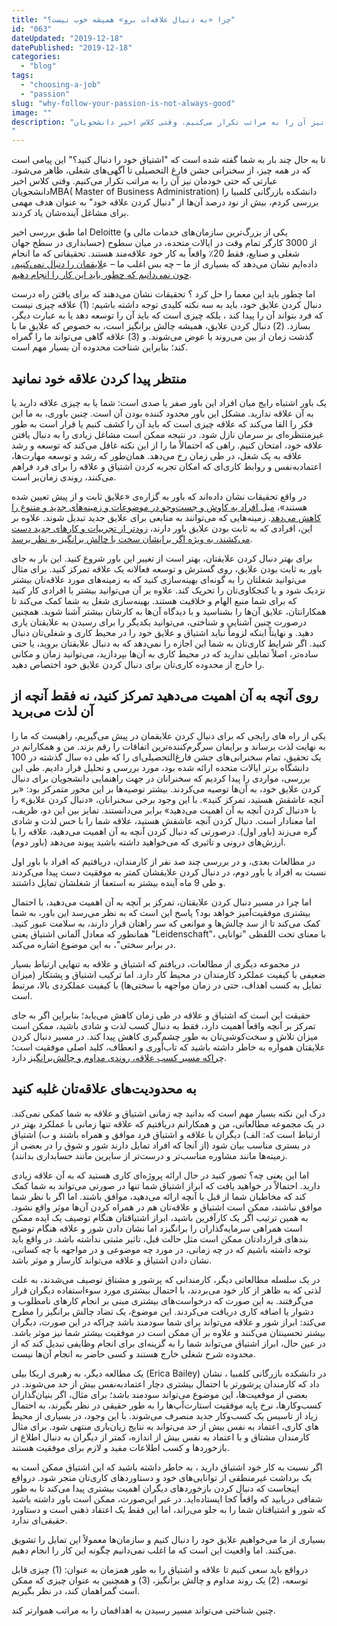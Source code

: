 ```yaml
---
title: "چرا «به دنبال علاقه‌ات برو» همیشه خوب نیست؟"
id: "063"
dateUpdated: "2019-12-18"
datePublished: "2019-12-18"
categories:
  - "blog"
tags:
  - "choosing-a-job"
  - "passion"
slug: "why-follow-your-passion-is-not-always-good"
image: ""
description: "تا به حال چند بار به شما گفته شده است که «اشتیاق خود را دنبال کنید؟ این پیامی است که در همه چیز، از سخنرانی جشن فارغ التحصیلی تا آگهی‌های شغلی، ظاهر می‌شود. عبارتی که حتی خودمان نیز آن را به مراتب تکرار می‌کنیم. وقتی کلاس اخیر دانشجویانMBA( Master of Business Administration) دانشکده بازرگانی کلمبیا
"
---
```


تا به حال چند بار به شما گفته شده است که "اشتیاق خود را دنبال کنید؟" این پیامی است که در همه چیز، از سخنرانی جشن فارغ التحصیلی تا آگهی‌های شغلی، ظاهر می‌شود. عبارتی که حتی خودمان نیز آن را به مراتب تکرار می‌کنیم. وقتی کلاس اخیر دانشجویانMBA( Master of Business Administration) دانشکده بازرگانی کلمبیا را بررسی کردم، بیش از نود درصد آن‌ها از "دنبال کردن علاقه خود" به عنوان هدف مهمی برای مشاغل آینده‌شان یاد کردند.

اما طبق بررسی اخیر Deloitte (یکی از بزرگ‌ترین سازمان‌های خدمات مالی و حسابداری در سطح جهان) از 3000 کارگر تمام وقت در ایالات متحده، در میان سطوح شغلی و صنایع، فقط 20٪ واقعاً به کار خود علاقه‌مند هستند. تحقیقاتی که ما انجام داده‌ایم نشان می‌دهد که بسیاری از ما – چه بس اغلب ما – ع[لایقمان را دنبال نمی‌کنیم، چون نمی‌دانیم که چطور باید این کار را انجام دهیم](https://10000rooz.ir/choose-job/#dstwralml_antkhab_shghl).

اما چطور باید این معما را حل کرد ؟
تحقیقات نشان می‌دهند که برای یافتن راه درست دنبال کردن علایق خود، باید به سه نکته کلیدی توجه داشته باشیم:
(1) علاقه چیزی نیست که فرد بتواند آن را پیدا کند ، بلکه چیزی است که باید آن را توسعه دهد یا به عبارت دیگر، بسازد.
(2) دنبال کردن علایق، همیشه چالش برانگیز است، به خصوص که علایق ما با گذشت زمان از بین می‌روند یا عوض می‌شوند.
و (3) علاقه گاهی می‌تواند ما را گمراه کند؛ بنابراین شناخت محدوده آن بسیار مهم است.

## **منتظر پیدا کردن علاقه خود نمانید**

یک باور اشتباه رایج میان افراد این باور صفر یا صدی است: شما یا به چیزی علاقه دارید یا به آن علاقه ندارید. مشکل این باور محدود کننده بودن آن است. چنین باوری، به ما این فکر را القا می‌کند که علاقه چیزی است که باید آن را کشف کنیم یا قرار است به طور غیرمنتظره‌ای بر سرمان نازل شود.
در نتیجه ممکن است مشاغل زیادی را به دنبال یافتن علاقه خود، امتحان کنیم. راهی که احتمالاً ما را از این نکته غافل می‌کند که توسعه و رشد علاقه به یک شغل، در طی زمان رخ می‌دهد.
همان‌طور که رشد و توسعه مهارت‌ها، اعتمادبه‌نفس و روابط کاری‌ای که امکان تجربه کردن اشتیاق و علاقه را برای فرد فراهم می‌کنند، روندی زمان‌بر است.

در واقع تحقیقات نشان داده‌اند که باور به گزاره‌ی «علایق ثابت و از پیش تعیین شده هستند»، [میل افراد به کاوش و جست‌وجو در موضوعات و زمینه‌های جدید و متنوع را کاهش می‌دهد](https://10000rooz.ir/wrong-beliefs/#bawr_ashtbah_2_mn_bayd_khwd_waqyam_rw_kshf_knm_w_bfhmm_bray_chh_kary_sakhth_shdm). زمینه‌هایی که می‌توانند به منابعی برای علایق جدید تبدیل شوند.
علاوه بر این، افرادی که به ثابت بودن علایق باور دارند، [زودتر از تجربیات و کارهای جدید دست می‌کشند، به ویژه اگر برایشان سخت یا چالش برانگیز به نظر برسد](https://10000rooz.ir/wrong-beliefs/#bawr_ashtbah_4_mn_shghl_alanm_rw_dwst_ndarm_ps_tbyyh_mlkrdm_dyf_bashh).

برای بهتر دنبال کردن علایقتان، بهتر است از تغییر این باور شروع کنید. این بار به جای باور به ثابت بودن علایق، روی گسترش و توسعه فعالانه یک علاقه تمرکز کنید. برای مثال می‌توانید شغلتان را به گونه‌ای بهینه‌سازی کنید که به زمینه‌های مورد علاقه‌تان بیشتر نزدیک شود و یا کنجکاوی‌تان را تحریک کند. علاوه بر آن می‌توانید بیشتر با افرادی کار کنید که برای شما منبع الهام و خلاقیت هستند.
بهینه‌سازی شغل به شما کمک می‌کند تا همکارانتان، علایق آن‌ها را بشناسید و با دیدگاه آن‌ها به کارشان بیشتر آشنا شوید. همچنین درصورت چنین آشنایی و شناختی، می‌توانید یکدیگر را برای رسیدن به علایقتان یاری دهید.
و نهایتاً اینکه لزوماً نباید اشتیاق و علایق خود را در محیط کاری و شغلی‌تان دنبال کنید. اگر شرایط کاری‌تان به شما این اجازه را نمی‌دهد که به دنبال علایقتان بروید، یا حتی ساده‌تر، اصلاً تمایلی ندارید که در محیط کاری به آن‌ها بپردازید، می‌توانید زمان و مکانی را خارج از محدوده کاری‌تان برای دنبال کردن علایق خود اختصاص دهید.

## **روی آنچه به آن اهمیت می‌دهید تمرکز کنید، نه فقط آنچه از آن لذت می‌برید**

یکی از راه های رایجی که برای دنبال کردن علایقمان در پیش می‌گیریم، راهیست که ما را به نهایت لذت برساند و برایمان سرگرم‌کننده‌ترین اتفاقات را رقم بزند.
من و همکارانم در یک تحقیق، تمام سخنرانی‌های جشن فارغ‌التحصیلی‌ای را که طی ده سال گذشته در 100 دانشگاه برتر ایالات متحده ارائه شده بود، مورد بررسی و تحلیل قرار دادیم. طی این بررسی، مواردی را پیدا کردیم که سخنرانان در جهت راهنمایی دانشجویان برای دنبال کردن علایق خود، به آن‌ها توصیه می‌کردند.
بیشتر توصیه‌ها بر این محور متمرکز بود: «بر آنچه عاشقش هستید، تمرکز کنید». با این وجود برخی سخنرانان، «دنبال کردن علایق» را با «دنبال کردن آنچه به آن اهمیت می‌دهید» برابر می‌د‌انستند.
تمایز بین این دو، ظریف، اما معنادار است.
دنبال کردن آنچه عاشقش هستید، علاقه شما را با حس لذت و شادی گره می‌زند (باور اول). درصورتی که دنبال کردن آنچه به آن اهمیت می‌دهید، علاقه را با ارزش‌های درونی و تاثیری که می‌خواهید داشته باشید پیوند می‌دهد (باور دوم).

در مطالعات بعدی، و در بررسی چند صد نفر از کارمندان، دریافتیم که افراد با باور اول نسبت به افراد با باور دوم، در دنبال کردن علایقشان کمتر به موفقیت دست پیدا می‌کردند و طی 9 ماه آینده بیشتر به استعفا از شغلشان تمایل داشتند.

اما چرا در مسیر دنبال کردن علایقتان، تمرکز بر آنچه به آن اهمیت می‌دهید، با احتمال بیشتری موفقیت‌آمیز خواهد بود؟
پاسخ این است که به نظر می‌رسد این باور، به شما کمک می‌کند تا از سد چالش‌ها و موانعی که سر راهتان قرار دارند، به سلامت عبور کنید. همانطور که معادل آلمانی اشتیاق یعنی "Leidenschaft"، با معنای تحت اللفظی "توانایی در برابر سختی"، به این موضوع اشاره می‌کند.

در مجموعه دیگری از مطالعات، دریافتم که اشتیاق و علاقه به تنهایی ارتباط بسیار ضعیفی با کیفیت عملکرد کارمندان در محیط کار دارد. اما ترکیب اشتیاق و پشتکار (میزان تمایل به کسب اهداف، حتی در زمان مواجهه با سختی‌ها) با کیفیت عملکردی بالا، مرتبط است.

حقیقت این است که اشتیاق و علاقه در طی زمان کاهش می‌یابد؛ بنابراین اگر به جای تمرکز بر آنچه واقعاً اهمیت دارد، فقط به دنبال کسب لذت و شادی باشید، ممکن است میزان تلاش و سخت‌کوشی‌تان به طور چشم‌گیری کاهش پیدا کند.
در مسیر دنبال کردن علایقتان همواره به خاطر داشته باشید که تاب‌آوری و انعطاف، کلید اصلی موفقیت است؛ چ[راکه مسیر کسب علاقه، روندی مداوم و چالش‌برانگیز](https://10000rooz.ir/wrong-beliefs/#bawr_ashtbah_1_dr_shghl_aydhalm_dygr_rwzhay_skht_w_atfaq_tlkhy_nkhwahm_dyd) دارد.

## **به محدودیت‌های علاقه‌تان غلبه کنید**

درک این نکته بسیار مهم است که بدانید چه زمانی اشتیاق و علاقه به شما کمکی نمی‌کند. در یک مجموعه مطالعاتی، من و همکارانم دریافتیم که علاقه تنها زمانی با عملکرد بهتر در ارتباط است که: الف) دیگران با علاقه و اشتیاق فرد موافق و همراه باشند و ب) اشتیاق در بستری مناسب بیان شود (از آنجا که افراد تمایل دارند شور و شوق را در بعضی از زمینه‌ها مانند مشاوره مناسب‌تر و درست‌تر از سایرین مانند حسابداری بدانند).

اما این یعنی چه؟
تصور کنید در حال ارائه پروژه‌ای کاری هستید که به آن علاقه زیادی دارید. احتمالاً در خواهید یافت که ابراز اشتیاق شما تنها در صورتی می‌تواند به شما کمک کند که مخاطبان شما از قبل با آنچه ارائه می‌دهید، موافق باشند.
اما اگر با نظر شما موافق نباشند، ممکن است اشتیاق و علاقه‌تان هم در همراه کردن آن‌ها موثر واقع نشود.
به همین ترتیب اگر یک کارآفرین باشید، ابراز اشتیاقتان هنگام توصیف یک ایده ممکن است همراهی سرمایه‌گذاران را برانگیزد اما نشان دادن شور و علاقه هنگام توضیح بندهای قراردادتان ممکن است مثل حالت قبل، تاثیر مثبتی نداشته باشد. در واقع باید توجه داشته باشیم که در چه زمانی، در مورد چه موضوعی و در مواجهه با چه کسانی، نشان دادن اشتیاق و علاقه می‌تواند کارساز و موثر باشد.

در یک سلسله مطالعاتی دیگر، کارمندانی که پرشور و مشتاق توصیف می‌شدند، به علت لذتی که به ظاهر از کار خود می‌بردند، با احتمال بیشتری مورد سوءاستفاده دیگران قرار می‌گرفتند. به این صورت که درخواست‌های بیشتری مبنی بر انجام کارهای نامطلوب و دشوار یا اضافه کاری دریافت می‌کردند.
این موضوع، یک تضاد چالش برانگیز را مطرح می‌کند:
ابراز شور و علاقه می‌تواند برای شما سودمند باشد چراکه در این صورت، دیگران بیشتر تحسینتان می‌کنند و علاوه بر آن ممکن است در موفقیت بیشتر شما نیز موثر باشد.
در عین حال، ابراز اشتیاق می‌تواند شما را به گزینه‌ای برای انجام وظایفی تبدیل کند که از محدوده شرح شغلی خارج هستند و کسی حاضر به انجام آن‌ها نیست.

یک مطالعه دیگر، به رهبری اریکا بیلی (Erica Bailey) در دانشکده بازرگانی کلمبیا ، نشان داد که کارمندان پرشورتر با احتمال بیشتری دچار اعتمادبه‌نفس بیش از حد می‌شوند. در بعضی از موقعیت‌ها، این موضوع می‌تواند سودمند باشد؛ برای مثال، اگر بنیان‌گذاران کسب‌وکارها، نرخ پایه موفقیت استارت‌آپ‌ها را به طور حقیقی در نظر بگیرند، به احتمال زیاد از تاسیس یک کسب‌وکار جدید منصرف می‌شوند.
با این وجود، در بسیاری از محیط های کاری، اعتماد به نفس بیش از حد می‌تواند به نتایج زیان‌باری منتهی شود. برای مثال کارمندان مشتاق و با اعتماد به نفس بیش از اندازه، کمتر از دیگران به دنبال اطلاع از بازخوردها و کسب اطلاعات مفید و لازم برای موفقیت هستند.

اگر نسبت به کار خود اشتیاق دارید ، به خاطر داشته باشید که این اشتیاق ممکن است به یک برداشت غیرمنطقی از توانایی‌های خود و دستاوردهای کاری‌تان منجر شود. درواقع اینجاست که دنبال کردن بازخوردهای دیگران اهمیت بیشتری پیدا می‌کند تا به طور شفافی دریابید که واقعاً کجا ایستاده‌اید. در غیر این‌صورت، ممکن است باور داشته باشید که شور و اشتیاقتان شما را به جلو می‌راند، اما این فقط یک اعتقاد ذهنی است و دستاورد حقیقی‌ای ندارد.

بسیاری از ما می‌خواهیم علایق خود را دنبال کنیم و سازمان‌ها معمولاً این تمایل را تشویق می‌کنند. اما واقعیت این است که ما اغلب نمی‌دانیم چگونه این کار را انجام دهیم.

درواقع باید سعی کنیم تا علاقه و اشتیاق را به طور همزمان به عنوان:
(1) چیزی قابل توسعه،
(2) یک روند مداوم و چالش برانگیز،
(3) و همچنین به عنوان چیزی که ممکن است گمراهمان کند،
در نظر بگیریم.

چنین شناختی می‌تواند مسیر رسیدن به اهدافمان را به مراتب هموارتر کند.
